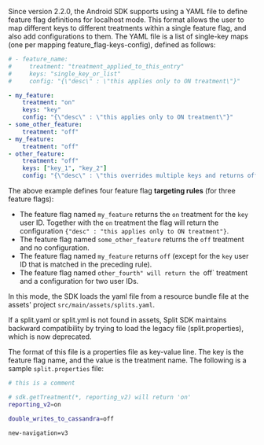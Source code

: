 Since version 2.2.0, the Android SDK supports using a YAML file  to define feature flag definitions for localhost mode. This format allows the user to map different keys to different treatments within a single feature flag, and also add configurations to them. The YAML file is a list of single-key maps (one per mapping feature_flag-keys-config), defined as follows:

```yaml title="YAML"
# - feature_name:
#     treatment: "treatment_applied_to_this_entry"
#     keys: "single_key_or_list"
#     config: "{\"desc\" : \"this applies only to ON treatment\"}"

- my_feature:
    treatment: "on"
    keys: "key"
    config: "{\"desc\" : \"this applies only to ON treatment\"}"
- some_other_feature:
    treatment: "off"
- my_feature:
    treatment: "off"
- other_feature:
    treatment: "off"
    keys: ["key_1", "key_2"]
    config: "{\"desc\" : \"this overrides multiple keys and returns off treatment for those keys\"}"
```

The above example defines four feature flag **targeting rules** (for three feature flags):

 * The feature flag named `my_feature` returns the `on` treatment for the `key` user ID. Together with the `on` treatment the flag will return the configuration `{"desc" : "this applies only to ON treatment"}`.
 * The feature flag named `some_other_feature` returns the `off` treatment and no configuration.
 * The feature flag named `my_feature` returns `off` (except for the `key` user ID that is matched in the preceding rule).
 * The feature flag named `other_fourth" will return the `off` treatment and a configuration for two user IDs.

In this mode, the SDK loads the yaml file from a resource bundle file at the assets' project `src/main/assets/splits.yaml`.

If a split.yaml or split.yml is not found in assets, Split SDK maintains backward compatibility by trying to load the legacy file (split.properties), which is now deprecated.

The format of this file is a properties file as key-value line. The key is the feature flag name, and the value is the treatment name. The following is a sample `split.properties` file:

```bash title="split.properties file"
# this is a comment

# sdk.getTreatment(*, reporting_v2) will return 'on'
reporting_v2=on

double_writes_to_cassandra=off

new-navigation=v3
```